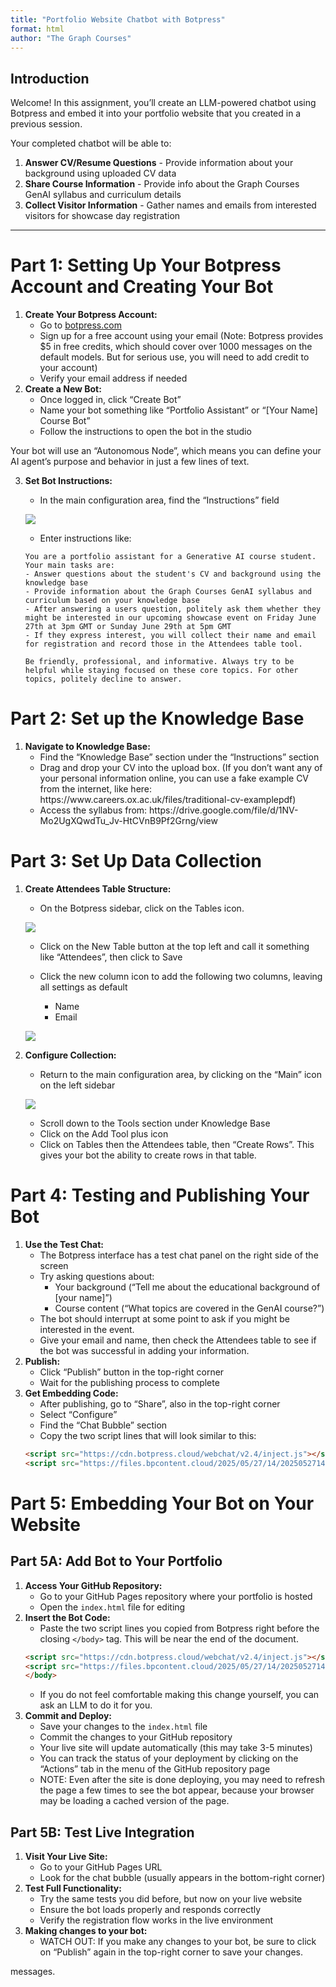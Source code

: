 ```yaml
---
title: "Portfolio Website Chatbot with Botpress"
format: html
author: "The Graph Courses"
---
```


## Introduction

Welcome! In this assignment, you'll create an LLM-powered chatbot using Botpress and embed it into your portfolio website that you created in a previous session. 

Your completed chatbot will be able to:

1. **Answer CV/Resume Questions** - Provide information about your background using uploaded CV data
2. **Share Course Information** - Provide info about the Graph Courses GenAI syllabus and curriculum details  
3. **Collect Visitor Information** - Gather names and emails from interested visitors for showcase day registration

---

# Part 1: Setting Up Your Botpress Account and Creating Your Bot

1. **Create Your Botpress Account:**
   - Go to [botpress.com](https://botpress.com/)
   - Sign up for a free account using your email
   (Note: Botpress provides $5 in free credits, which should cover over 1000 messages on the default models. But for serious use, you will need to add credit to your account)
   - Verify your email address if needed

2. **Create a New Bot:**
   - Once logged in, click "Create Bot" 
   - Name your bot something like "Portfolio Assistant" or "[Your Name] Course Bot"
   - Follow the instructions to open the bot in the studio

Your bot will use an "Autonomous Node", which means you can define your AI agent's purpose and behavior in just a few lines of text.

3. **Set Bot Instructions:**
   - In the main configuration area, find the "Instructions" field

   ![](images/bot_instructions.jpg)

   - Enter instructions like:
   ```
   You are a portfolio assistant for a Generative AI course student. Your main tasks are:
   - Answer questions about the student's CV and background using the knowledge base
   - Provide information about the Graph Courses GenAI syllabus and curriculum based on your knowledge base
   - After answering a users question, politely ask them whether they might be interested in our upcoming showcase event on Friday June 27th at 3pm GMT or Sunday June 29th at 5pm GMT
   - If they express interest, you will collect their name and email for registration and record those in the Attendees table tool.
   
   Be friendly, professional, and informative. Always try to be helpful while staying focused on these core topics. For other topics, politely decline to answer. 
   ```

# Part 2: Set up the Knowledge Base

1. **Navigate to Knowledge Base:**
   - Find the "Knowledge Base" section under the "Instructions" section 
   - Drag and drop your CV into the upload box. (If you don't want any of your personal information online, you can use a fake example CV from the internet, like here: https://www.careers.ox.ac.uk/files/traditional-cv-examplepdf)
   - Access the syllabus from: https://drive.google.com/file/d/1NV-Mo2UgXQwdTu_Jv-HtCVnB9Pf2Grng/view

# Part 3: Set Up Data Collection 

1. **Create Attendees Table Structure:**
   - On the Botpress sidebar, click on the Tables icon. 

   ![](images/tables_icon.jpg)

   - Click on the New Table button at the top left and call it something like "Attendees", then click to Save

   - Click the new column icon to add the following two columns, leaving all settings as default
     - Name
     - Email

   ![](images/new_column_icon.jpg)


2. **Configure Collection:**
   - Return to the main configuration area, by clicking on the "Main" icon on the left sidebar

   ![](images/main_icon.jpg)

   - Scroll down to the Tools section under Knowledge Base
   - Click on the Add Tool plus icon
   - Click on Tables then the Attendees table, then "Create Rows". This gives your bot the ability to create rows in that table.

# Part 4: Testing and Publishing Your Bot

1. **Use the Test Chat:**
   - The Botpress interface has a test chat panel on the right side of the screen
   - Try asking questions about:
     - Your background ("Tell me about the educational background of [your name]")
     - Course content ("What topics are covered in the GenAI course?")
   - The bot should interrupt at some point to ask if you might be interested in the event. 
   - Give your email and name, then check the Attendees table to see if the bot was successful in adding your information.

2. **Publish:**
   - Click "Publish" button in the top-right corner
   - Wait for the publishing process to complete

3. **Get Embedding Code:**
   - After publishing, go to "Share", also in the top-right corner
   - Select "Configure"
   - Find the "Chat Bubble" section
   - Copy the two script lines that will look similar to this:
   ```html
   <script src="https://cdn.botpress.cloud/webchat/v2.4/inject.js"></script>
   <script src="https://files.bpcontent.cloud/2025/05/27/14/20250527145803-WFVSK7BL.js"></script>
   ```

# Part 5: Embedding Your Bot on Your Website

## Part 5A: Add Bot to Your Portfolio

1. **Access Your GitHub Repository:**
   - Go to your GitHub Pages repository where your portfolio is hosted
   - Open the `index.html` file for editing

2. **Insert the Bot Code:**
   - Paste the two script lines you copied from Botpress right before the closing `</body>` tag. This will be near the end of the document.
   ```html
   <script src="https://cdn.botpress.cloud/webchat/v2.4/inject.js"></script>
   <script src="https://files.bpcontent.cloud/2025/05/27/14/20250527145803-WFVSK7BL.js"></script>
   </body>
   ```
   - If you do not feel comfortable making this change yourself, you can ask an LLM to do it for you. 

3. **Commit and Deploy:**
   - Save your changes to the `index.html` file
   - Commit the changes to your GitHub repository
   - Your live site will update automatically (this may take 3-5 minutes)
   - You can track the status of your deployment by clicking on the "Actions" tab in the menu of the GitHub repository page
   - NOTE: Even after the site is done deploying, you may need to refresh the page a few times to see the bot appear, because your browser may be loading a cached version of the page.

## Part 5B: Test Live Integration

1. **Visit Your Live Site:** 
   - Go to your GitHub Pages URL
   - Look for the chat bubble (usually appears in the bottom-right corner)

2. **Test Full Functionality:**
   - Try the same tests you did before, but now on your live website
   - Ensure the bot loads properly and responds correctly
   - Verify the registration flow works in the live environment

3. **Making changes to your bot:**
   - WATCH OUT: If you make any changes to your bot, be sure to click on "Publish" again in the top-right corner to save your changes.


messages.